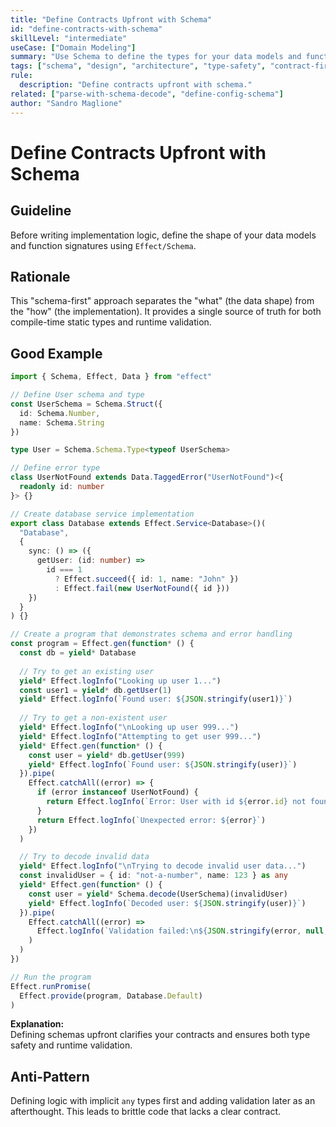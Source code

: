 ```yaml
---
title: "Define Contracts Upfront with Schema"
id: "define-contracts-with-schema"
skillLevel: "intermediate"
useCase: ["Domain Modeling"]
summary: "Use Schema to define the types for your data models and function signatures before writing the implementation, creating clear, type-safe contracts."
tags: ["schema", "design", "architecture", "type-safety", "contract-first", "data-modeling"]
rule:
  description: "Define contracts upfront with schema."
related: ["parse-with-schema-decode", "define-config-schema"]
author: "Sandro Maglione"
---
```


# Define Contracts Upfront with Schema

## Guideline

Before writing implementation logic, define the shape of your data models and
function signatures using `Effect/Schema`.

## Rationale

This "schema-first" approach separates the "what" (the data shape) from the
"how" (the implementation). It provides a single source of truth for both
compile-time static types and runtime validation.

## Good Example

```typescript
import { Schema, Effect, Data } from "effect"

// Define User schema and type
const UserSchema = Schema.Struct({
  id: Schema.Number,
  name: Schema.String
})

type User = Schema.Schema.Type<typeof UserSchema>

// Define error type
class UserNotFound extends Data.TaggedError("UserNotFound")<{
  readonly id: number
}> {}

// Create database service implementation
export class Database extends Effect.Service<Database>()(
  "Database",
  {
    sync: () => ({
      getUser: (id: number) =>
        id === 1
          ? Effect.succeed({ id: 1, name: "John" })
          : Effect.fail(new UserNotFound({ id }))
    })
  }
) {}

// Create a program that demonstrates schema and error handling
const program = Effect.gen(function* () {
  const db = yield* Database
  
  // Try to get an existing user
  yield* Effect.logInfo("Looking up user 1...")
  const user1 = yield* db.getUser(1)
  yield* Effect.logInfo(`Found user: ${JSON.stringify(user1)}`)
  
  // Try to get a non-existent user
  yield* Effect.logInfo("\nLooking up user 999...")
  yield* Effect.logInfo("Attempting to get user 999...")
  yield* Effect.gen(function* () {
    const user = yield* db.getUser(999)
    yield* Effect.logInfo(`Found user: ${JSON.stringify(user)}`)
  }).pipe(
    Effect.catchAll((error) => {
      if (error instanceof UserNotFound) {
        return Effect.logInfo(`Error: User with id ${error.id} not found`)
      }
      return Effect.logInfo(`Unexpected error: ${error}`)
    })
  )

  // Try to decode invalid data
  yield* Effect.logInfo("\nTrying to decode invalid user data...")
  const invalidUser = { id: "not-a-number", name: 123 } as any
  yield* Effect.gen(function* () {
    const user = yield* Schema.decode(UserSchema)(invalidUser)
    yield* Effect.logInfo(`Decoded user: ${JSON.stringify(user)}`)
  }).pipe(
    Effect.catchAll((error) =>
      Effect.logInfo(`Validation failed:\n${JSON.stringify(error, null, 2)}`)
    )
  )
})

// Run the program
Effect.runPromise(
  Effect.provide(program, Database.Default)
)
```

**Explanation:**  
Defining schemas upfront clarifies your contracts and ensures both type safety
and runtime validation.

## Anti-Pattern

Defining logic with implicit `any` types first and adding validation later as
an afterthought. This leads to brittle code that lacks a clear contract.
